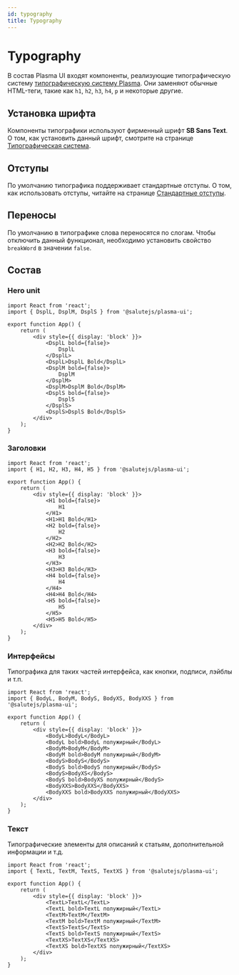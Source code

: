 ```yaml
---
id: typography
title: Typography
---
```



# Typography
В состав Plasma UI входят компоненты, реализующие типографическую систему [типографическую систему Plasma](../design/typography). Они заменяют обычные HTML-теги, такие как `h1`, `h2`, `h3`, `h4`, `p` и некоторые другие.

<StorybookLink name="Typography" />

## Установка шрифта
Компоненты типографики используют фирменный шрифт **SB Sans Text**. О том, как установить данный шрифт, смотрите на странице [Типографическая система](../design/typography#установка-шрифта).

## Отступы
По умолчанию типографика поддерживает стандартные отступы. О том, как использовать отступы, читайте на странице [Стандартные отступы](../design/spacing#встроенные-отступы-в-типографике).

## Переносы
По умолчанию в типографике слова переносятся по слогам. Чтобы отключить данный функционал, необходимо установить свойство `breakWord` в значении `false`.

## Состав

### Hero unit

```tsx live
import React from 'react';
import { DsplL, DsplM, DsplS } from '@salutejs/plasma-ui';

export function App() {
    return (
        <div style={{ display: 'block' }}>
            <DsplL bold={false}>
                DsplL
            </DsplL>
            <DsplL>DsplL Bold</DsplL>
            <DsplM bold={false}>
                DsplM
            </DsplM>
            <DsplM>DsplM Bold</DsplM>
            <DsplS bold={false}>
                DsplS
            </DsplS>
            <DsplS>DsplS Bold</DsplS>
        </div>
    );
}
```

### Заголовки

```tsx live
import React from 'react';
import { H1, H2, H3, H4, H5 } from '@salutejs/plasma-ui';

export function App() {
    return (
        <div style={{ display: 'block' }}>
            <H1 bold={false}>
                H1
            </H1>
            <H1>H1 Bold</H1>
            <H2 bold={false}>
                H2
            </H2>
            <H2>H2 Bold</H2>
            <H3 bold={false}>
                H3
            </H3>
            <H3>H3 Bold</H3>
            <H4 bold={false}>
                H4
            </H4>
            <H4>H4 Bold</H4>
            <H5 bold={false}>
                H5
            </H5>
            <H5>H5 Bold</H5>
        </div>
    );
}
```

### Интерфейсы
Типографика для таких частей интерфейса, как кнопки, подписи, лэйблы и т.п.

```tsx live
import React from 'react';
import { BodyL, BodyM, BodyS, BodyXS, BodyXXS } from '@salutejs/plasma-ui';

export function App() {
    return (
        <div style={{ display: 'block' }}>
            <BodyL>BodyL</BodyL>
            <BodyL bold>BodyL полужирный</BodyL>
            <BodyM>BodyM</BodyM>
            <BodyM bold>BodyM полужирный</BodyM>
            <BodyS>BodyS</BodyS>
            <BodyS bold>BodyS полужирный</BodyS>
            <BodyS>BodyXS</BodyS>
            <BodyS bold>BodyXS полужирный</BodyS>
            <BodyXXS>BodyXXS</BodyXXS>
            <BodyXXS bold>BodyXXS полужирный</BodyXXS>
        </div>
    );
}
```

### Текст
Типографические элементы для описаний к статьям, дополнительной информации и т.д.

```tsx live
import React from 'react';
import { TextL, TextM, TextS, TextXS } from '@salutejs/plasma-ui';

export function App() {
    return (
        <div style={{ display: 'block' }}>
            <TextL>TextL</TextL>
            <TextL bold>TextL полужирный</TextL>
            <TextM>TextM</TextM>
            <TextM bold>TextM полужирный</TextM>
            <TextS>TextS</TextS>
            <TextS bold>TextS полужирный</TextS>
            <TextXS>TextXS</TextXS>
            <TextXS bold>TextXS полужирный</TextXS>
        </div>
    );
}
```
